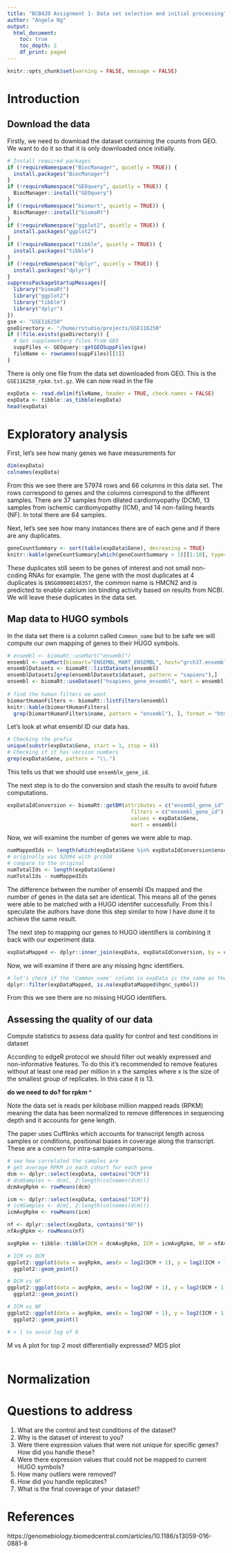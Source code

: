 ```yaml
---
title: "BCB420 Assignment 1- Data set selection and initial processing"
author: "Angela Ng"
output: 
  html_document:
    toc: true
    toc_depth: 2
    df_print: paged
---
```


```r
knitr::opts_chunk$set(warning = FALSE, message = FALSE)
```

# Introduction

## Download the data

Firstly, we need to download the dataset containing the counts from GEO.  We 
want to do it so that it is only downloaded once initially.

```r
# Install required packages 
if (!requireNamespace("BiocManager", quietly = TRUE)) {
  install.packages("BiocManager")
}
if (!requireNamespace("GEOquery", quietly = TRUE)) {
  BiocManager::install("GEOquery")
}
if (!requireNamespace("biomart", quietly = TRUE)) {
  BiocManager::install("biomaRt")
}
if (!requireNamespace("ggplot2", quietly = TRUE)) {
  install.packages("ggplot2")
}
if (!requireNamespace("tibble", quietly = TRUE)) {
  install.packages("tibble")
}
if (!requireNamespace("dplyr", quietly = TRUE)) {
  install.packages("dplyr")
}
suppressPackageStartupMessages({
  library("biomaRt")
  library("ggplot2")
  library("tibble")
  library("dplyr")
})
gse <- "GSE116250"
gseDirectory <- "/home/rstudio/projects/GSE116250"
if (!file.exists(gseDirectory)) {
  # Get supplementary files from GEO
  suppFiles <- GEOquery::getGEOSuppFiles(gse)
  fileName <- rownames(suppFiles)[[1]]
}
```
There is only one file from the data set downloaded from GEO.  This is the 
`GSE116250_rpkm.txt.gz`.  We can now read in the file

```r
expData <- read.delim(fileName, header = TRUE, check.names = FALSE)
expData <- tibble::as_tibble(expData)
head(expData)
```

# Exploratory analysis

First, let's see how many genes we have measurements for
```r
dim(expData)
colnames(expData)
```

From this we see there are 57974 rows and 66 columns in this data set.  The rows
correspond to genes and the columns correspond to the different samples.  There
are 37 samples from dilated cardiomyopathy (DCM), 13 samples from ischemic 
cardiomyopathy (ICM), and 14 non-failing heards (NF).  In total there are 64 samples.

Next, let's see see how many instances there are of each gene and if there are 
any duplicates.

```r
geneCountSummary <- sort(table(expData$Gene), decreasing = TRUE)
knitr::kable(geneCountSummary[which(geneCountSummary > 1)][1:10], type="html")
```

These duplicates still seem to be genes of interest and not small non-coding 
RNAs for example.  The gene with the most duplicates at 4 duplicates is 
`ENSG00000148357`, the common name is HMCN2 and is predicted to enable calcium
ion binding activity based on results from NCBI.  We will leave these 
duplicates in the data set.

## Map data to HUGO symbols

In the data set there is a column called `Common_name` but to be safe we will compute our own mapping of genes to their HUGO symbols.

```r
# ensembl <- biomaRt::useMart("ensembl")
ensembl <- useMart(biomart="ENSEMBL_MART_ENSEMBL", host="grch37.ensembl.org", path="/biomart/martservice", dataset="hsapiens_gene_ensembl")
ensemblDatasets <- biomaRt::listDatasets(ensembl)
ensemblDatasets[grep(ensemblDatasets$dataset, pattern = "sapiens"),]
ensembl <- biomaRt::useDataset("hsapiens_gene_ensembl", mart = ensembl)
                     
# find the human filters we want
biomartHumanFilters <- biomaRt::listFilters(ensembl)
knitr::kable(biomartHumanFilters[
  grep(biomartHumanFilters$name, pattern = "ensembl"), ], format = "html")
```
Let's look at what ensembl ID our data has.
```r
# Checking the prefix
unique(substr(expData$Gene, start = 1, stop = 4))
# Checking if it has version numbers
grep(expData$Gene, pattern = "\\.")
```
This tells us that we should use `ensemble_gene_id`.

The next step is to do the conversion and stash the results to avoid future computations.
```r
expDataIdConversion <- biomaRt::getBM(attributes = c("ensembl_gene_id", "hgnc_symbol"),
                                        filters = c("ensembl_gene_id"),
                                        values = expData$Gene,
                                        mart = ensembl)
```
Now, we will examine the number of genes we were able to map.
```r
numMappedIds <- length(which(expData$Gene %in% expDataIdConversion$ensembl_gene_id))
# originally was 52094 with grch38
# compare to the original
numTotalIds <- length(expData$Gene)
numTotalIds - numMappedIds

```
The difference between the number of ensembl IDs mapped and the number of genes in the data set are identical.  This means all of the genes were able to be matched with a HUGO identifer successfully.  From this I speculate the authors have done this step similar to how I have done it to achieve the same result. 

The next step to mapping our genes to HUGO identifiers is combining it back with our experiment data.
```r
expDataMapped <- dplyr::inner_join(expData, expDataIdConversion, by = c("Gene" = "ensembl_gene_id"))
```
Now, we will examine if there are any missing hgnc identifiers.
```r
# let's check if the 'Common_name' column in expData is the same as the HUGO identifiers
dplyr::filter(expDataMapped, is.na(expDataMapped$hgnc_symbol))
```
From this we see there are no missing HUGO identifiers.

## Assessing the quality of our data
Compute statistics to assess data quality for control and test conditions in dataset

According to edgeR protocol we should filter out weakly expressed and 
non-informative features.  To do this it's recommended to remove features 
without at least one read per million in x the samples where x is the size of 
the smallest group of replicates.  In this case it is 13.

**do we need to do? for rpkm ^**

Note the data set is reads per kilobase million mapped reads (RPKM) meaning the
data has been normalized to remove differences in sequencing depth and it 
accounts for gene length.

The paper uses Cufflinks which accounts for transcript length across samples or conditions, positional biases in coverage along the transcript.  These are a concern for intra-sample comparisons.

```r
# see how correlated the samples are
# get average RPKM in each cohort for each gene
dcm <- dplyr::select(expData, contains("DCM"))
# dcmSamples <- dcm[, 2:length(colnames(dcm))]
dcmAvgRpkm <- rowMeans(dcm)

icm <- dplyr::select(expData, contains("ICM"))
# icmSamples <- dcm[, 2:length(colnames(dcm))]
icmAvgRpkm <- rowMeans(icm)

nf <- dplyr::select(expData, contains("NF"))
nfAvgRpkm <- rowMeans(nf)

avgRpkm <- tibble::tibble(DCM = dcmAvgRpkm, ICM = icmAvgRpkm, NF = nfAvgRpkm)

# ICM vs DCM
ggplot2::ggplot(data = avgRpkm, aes(x = log2(DCM + 1), y = log2(ICM + 1))) +
  ggplot2::geom_point() 

# DCM vs NF
ggplot2::ggplot(data = avgRpkm, aes(x = log2(NF + 1), y = log2(DCM + 1))) +
  ggplot2::geom_point()

# ICM vs NF
ggplot2::ggplot(data = avgRpkm, aes(x = log2(NF + 1), y = log2(ICM + 1))) + 
  ggplot2::geom_point()

# + 1 to avoid log of 0
```
M vs A plot for top 2 most differentially expressed?
MDS plot
```r
```

# Normalization

# Questions to address

1. What are the control and test conditions of the dataset?
2. Why is the dataset of interest to you?
3. Were there expression values that were not unique for specific genes? How did you handle these?
4. Were there expression values that could not be mapped to current HUGO symbols?
5. How many outliers were removed?
6. How did you handle replicates?
7. What is the final coverage of your dataset?

# References
https://genomebiology.biomedcentral.com/articles/10.1186/s13059-016-0881-8